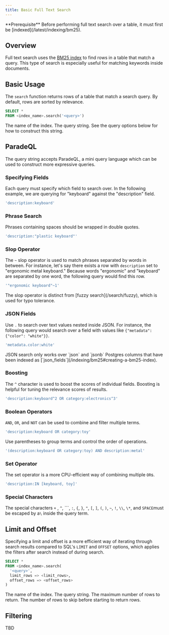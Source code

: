 ```yaml
---
title: Basic Full Text Search
---
```


<Note>
  **Prerequisite** Before performing full text search over a table, it must
  first be [indexed](/latest/indexing/bm25).
</Note>

## Overview

Full text search uses the [BM25 index](/latest/indexing/bm25) to find rows in a table that match a query.
This type of search is especially useful for matching keywords inside documents.

## Basic Usage

The `search` function returns rows of a table that match a search query. By default, rows are sorted by relevance.

```sql
SELECT *
FROM <index_name>.search('<query>')
```

<ParamField body="index_name" required>
  The name of the index.
</ParamField>
<ParamField body="query" required>
  The query string. See the query options below for how to construct this
  string.
</ParamField>

## ParadeQL

The query string accepts ParadeQL, a mini query language which can be used to construct more expressive queries.

### Specifying Fields

Each query must specify which field to search over. In the following example, we are querying for
"keyboard" against the "description" field.

```sql
'description:keyboard'
```

### Phrase Search

Phrases containing spaces should be wrapped in double quotes.

```sql
'description:"plastic keyboard"'
```

### Slop Operator

The `~` slop operator is used to match phrases separated by words in between. For instance, let's say
there exists a row with `description` set to "ergonomic metal keyboard." Because words "ergonomic" and "keyboard"
are separated by one word, the following query would find this row.

```sql
'"ergonomic keyboard"~1'
```

<Note>
  The slop operator is distinct from [fuzzy search](/search/fuzzy), which is
  used for typo tolerance.
</Note>

### JSON Fields

Use `.` to search over text values nested inside JSON. For instance, the following query would search
over a field with values like `{"metadata": {"color": "white"}}`.

```sql
'metadata.color:white'
```

<Note>
  JSON search only works over `json` and `jsonb` Postgres columns that have been
  indexed as [`json_fields`](/indexing/bm25#creating-a-bm25-index).
</Note>

### Boosting

The `^` character is used to boost the scores of individual fields. Boosting is helpful for tuning
the relevance scores of results.

```sql
'description:keyboard^2 OR category:electronics^3'
```

### Boolean Operators

`AND`, `OR`, and `NOT` can be used to combine and filter multiple terms.

```sql
'description:keyboard OR category:toy'
```

Use parentheses to group terms and control the order of operations.

```sql
'(description:keyboard OR category:toy) AND description:metal'
```

### Set Operator

The set operator is a more CPU-efficient way of combining multiple `OR`s.

```sql
'description:IN [keyboard, toy]'
```

### Special Characters

The special characters `+` , `^`, ```, `:`, `{`, `}`, `"`, `[`, `]`, `(`, `)`, `~`, `!`, `\\`, `\*`, and `SPACE`must be escaped by a`\` inside the query term.

## Limit and Offset

Specifying a limit and offset is a more efficient way of iterating through search results compared to
SQL's `LIMIT` and `OFFSET` options, which applies the filters after search instead of during search.

```sql
SELECT *
FROM <index_name>.search(
  '<query>',
  limit_rows => <limit_rows>,
  offset_rows => <offset_rows>
)
```

<ParamField body="index_name" required>
  The name of the index.
</ParamField>
<ParamField body="query" required>
  The query string.
</ParamField>
<ParamField body="limit_rows">The maximum number of rows to return.</ParamField>
<ParamField body="offset_rows">
  The number of rows to skip before starting to return rows.
</ParamField>

## Filtering

TBD
